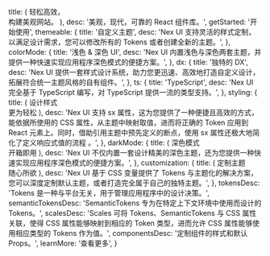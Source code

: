 
  title: (
    <span className='font-bold  x:leading-[1.3]'>
      轻松高效， <br />
      构建美观网站。
    </span>
  ),
  desc: '美观，现代，可靠的 React 组件库。',
  getStarted: '开始使用',
  themeable: {
    title: '自定义主题',
    desc: 'Nex UI 支持灵活的样式定制，以满足设计需求，您可以修改所有的 Tokens 或者创建全新的主题。',
  },
  colorMode: {
    title: '浅色 & 深色 UI',
    desc: 'Nex UI 内置浅色与深色两套主题，并提供一种快速实现应用程序深色模式的便捷方案。',
  },
  dx: {
    title: '独特的 DX',
    desc: 'Nex UI 提供一套样式设计系统，助力您更迅速、高效地打造自定义设计，拓展符合统一主题风格的自有组件。',
  },
  ts: {
    title: 'TypeScript',
    desc: 'Nex UI 完全基于 TypeScript 编写，对 TypeScript 提供一流的类型支持。',
  },
  styling: {
    title: (
      <span>
        设计样式
        <br />
        <span>更为轻松</span>
      </span>
    ),
    desc: 'Nex UI 支持 sx 属性，这为您提供了一种便捷且高效的方式，能依据所使用的 CSS 属性，从主题中映射取值，进而将正确的 Token 应用到 React 元素上。同时，借助引用主题中预先定义的断点，使用 sx 属性还极大地简化了定义响应式值的流程 。',
  },
  darkMode: {
    title: (
      <span>
        深色模式
        <br />
        <span>开箱即用</span>
      </span>
    ),
    desc: 'Nex UI 不仅内置一套设计精美的深色主题，还为您提供一种快速实现应用程序深色模式的便捷方案。',
  },
  customization: {
    title: (
      <span>
        定制主题
        <br />
        <span>随心所欲</span>
      </span>
    ),
    desc: 'Nex UI 基于 CSS 变量提供了 Tokens 与主题化的解决方案，您可以深度定制默认主题，或者打造完全属于自己的独特主题。',
  },
  tokensDesc: 'Tokens 是一种与平台无关，用于管理应用程序中的设计决策。',
  semanticTokensDesc:
    'SemanticTokens 专为在特定上下文环境中使用而设计的 Tokens。',
  scalesDesc:
    'Scales 可将 Tokens、SemanticTokens 与 CSS 属性关联，使得 CSS 属性能够映射到相应的 Token 类型，进而允许 CSS 属性能够使用相应类型的 Tokens 作为值。',
  componentsDesc: '定制组件的样式和默认 Props。',
  learnMore: '查看更多',
}

<HomePage translations={translations} />
